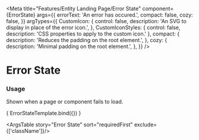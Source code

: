 
<Meta
  title="Features/Entity Landing Page/Error State"
  component={ErrorState}
  args={{
    errorText: 'An error has occured.',
    compact: false,
    cozy: false,
  }}
  argTypes={{
    CustomIcon: {
      control: false,
      description: 'An SVG to display in place of the error icon.',
    },
    CustomIconStyles: {
      control: false,
      description: 'CSS properties to apply to the custom icon.'
    },
    compact: {
      description: 'Reduces the padding on the root element.',
    },
    cozy: {
      description: 'Minimal padding on the root element.',
    },
  }}
/>


# Error State

### Usage
Shown when a page or component fails to load.

<Canvas>
  <Story name="Error State">
    { ErrorStateTemplate.bind({}) }
  </Story>
</Canvas>

<ArgsTable story="Error State" sort="requiredFirst" exclude={['className']}/>
